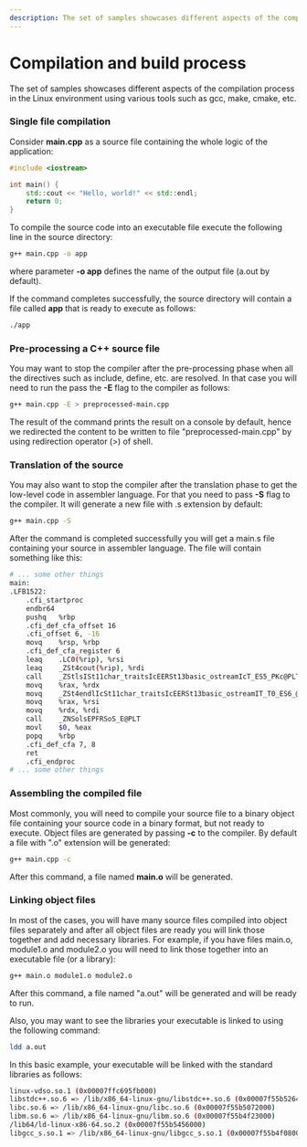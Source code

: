 ```yaml
---
description: The set of samples showcases different aspects of the compilation process in the Linux environment using various tools such as gcc, make, cmake, etc. 
---
```


# Compilation and build process

The set of samples showcases different aspects of the compilation process in the Linux environment using various tools such as gcc, make, cmake, etc. 

### Single file compilation

Consider **main.cpp** as a source file containing the whole logic of the application:

```cpp
#include <iostream>

int main() {
    std::cout << "Hello, world!" << std::endl;
    return 0;
}
```
To compile the source code into an executable file execute the following line in the source directory:

```sh
g++ main.cpp -o app
```
where parameter **-o app** defines the name of the output file (a.out by default).

If the command completes successfully, the source directory will contain a file called **app** that is ready to execute as follows:

```sh
./app
```

### Pre-processing a C++ source file

You may want to stop the compiler after the pre-processing phase when all the directives such as include, define, etc. are resolved.
In that case you will need to run the pass the **-E** flag to the compiler as follows:

```sh
g++ main.cpp -E > preprocessed-main.cpp
```
The result of the command prints the result on a console by default, hence we redirected the content to be written to file "preprocessed-main.cpp" by using redirection operator (>) of shell.

### Translation of the source

You may also want to stop the compiler after the translation phase to get the low-level code in assembler language. For that you need to pass **-S** flag to the compiler. It will generate a new file with .s extension by default:

```sh
g++ main.cpp -S
```
After the command is completed successfully you will get a main.s file containing your source in assembler language. The file will contain something like this:
```sh
# ... some other things
main:
.LFB1522:
    .cfi_startproc
    endbr64
    pushq   %rbp
    .cfi_def_cfa_offset 16
    .cfi_offset 6, -16
    movq    %rsp, %rbp
    .cfi_def_cfa_register 6
    leaq    .LC0(%rip), %rsi
    leaq    _ZSt4cout(%rip), %rdi
    call    _ZStlsISt11char_traitsIcEERSt13basic_ostreamIcT_ES5_PKc@PLT
    movq    %rax, %rdx
    movq    _ZSt4endlIcSt11char_traitsIcEERSt13basic_ostreamIT_T0_ES6_@GOTPCREL(%rip), %rax
    movq    %rax, %rsi
    movq    %rdx, %rdi
    call    _ZNSolsEPFRSoS_E@PLT
    movl    $0, %eax
    popq    %rbp
    .cfi_def_cfa 7, 8
    ret
    .cfi_endproc
# ... some other things
```

### Assembling the compiled file

Most commonly, you will need to compile your source file to a binary object file containing your source code in a binary format, but not ready to execute. Object files are generated by passing **-c** to the compiler. By default a file with ".o" extension will be generated:

```sh
g++ main.cpp -c 
```
After this command, a file named **main.o** will be generated.

### Linking object files

In most of the cases, you will have many source files compiled into object files separately and after all object files are ready you will link those together and add necessary libraries. For example, if you have files main.o, module1.o and module2.o you will need to link those together into an executable file (or a library):

```sh
g++ main.o module1.o module2.o
```
After this command, a file named "a.out" will be generated and will be ready to run.

Also, you may want to see the libraries your executable is linked to using the following command:
```sh
ldd a.out
```

In this basic example, your executable will be linked with the standard libraries as follows:

```sh
linux-vdso.so.1 (0x00007ffc695fb000)
libstdc++.so.6 => /lib/x86_64-linux-gnu/libstdc++.so.6 (0x00007f55b5264000)
libc.so.6 => /lib/x86_64-linux-gnu/libc.so.6 (0x00007f55b5072000)
libm.so.6 => /lib/x86_64-linux-gnu/libm.so.6 (0x00007f55b4f23000)
/lib64/ld-linux-x86-64.so.2 (0x00007f55b5456000)
libgcc_s.so.1 => /lib/x86_64-linux-gnu/libgcc_s.so.1 (0x00007f55b4f08000)
```